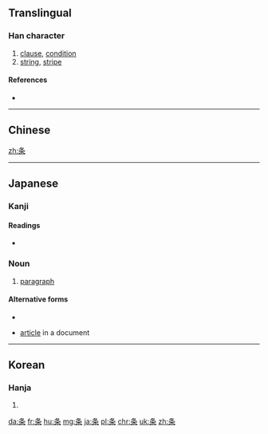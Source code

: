 {{also|條}}
==Translingual==

===Han character===
{{Han char|rn=75|rad=木|as=03|sn=7|four=|canj=竹水木 (HED)}}

# [[clause]], [[condition]]
# [[string]], [[stripe]]

====References====
* {{Han ref|kx=0513.011|dkj=14486|hdz=21161.080|uh=6761|ud=26465}}

----
==Chinese==
{{zh-see|條}}

[[zh:条]]
----

==Japanese==

===Kanji===
{{ja-kanji|grade=5|rs=木03}}

====Readings====
* {{ja-readings|goon=[[じょう]] (jō)|kanon=[[ちょう]] (chō) {{non-joyo-reading}}|kun=[[えだ]] (eda), [[すじ]] (suji)}}

===Noun===
{{ja-noun|くだり}}

# [[paragraph]]

====Alternative forms====
* {{l|ja|件}}

{{ja-noun|じょう}}

* [[article]] in a document

----

==Korean==

===Hanja===
{{ko-hanja|hangeul=조|eumhun=|rv=jo|mr=cho|y=co}}

# {{defn|lang=ko|sort=木03}}


[[da:条]]
[[fr:条]]
[[hu:条]]
[[mg:条]]
[[ja:条]]
[[pl:条]]
[[chr:条]]
[[uk:条]]
[[zh:条]]